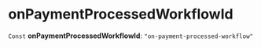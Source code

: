 
# onPaymentProcessedWorkflowId

 `Const` **onPaymentProcessedWorkflowId**: `"on-payment-processed-workflow"`
